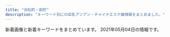 ```yaml
---
title: "浜松町・田町"
description: "キーワード別にの巨乳アジアン・チャイナエステ嬢情報をまとめました。"
---
```


新着画像と新着キーワードをまとめています。
2021年05月04日の情報です。

<DmmAffiliateIns />
<KeywordTable
  shops={
    [
    {
        "url": "http://www.es-tokyo.link",
        "img_links": [
            "http://www.es-tokyo.link/img/yui1.jpg",
            "http://www.es-tokyo.link/images/3.jpg",
            "http://www.es-tokyo.link/img/izumi1.jpg",
            "http://www.es-tokyo.link/img/momoko1.jpg",
            "http://www.es-tokyo.link/images/b2.jpg",
            "http://www.es-tokyo.link/images/sys1.jpg",
            "http://www.es-tokyo.link/images/5.jpg",
            "http://www.es-tokyo.link/img/mayu1.jpg",
            "http://www.es-tokyo.link/img/erin1.jpg",
            "http://www.es-tokyo.link/img/izumi2.jpg",
            "http://www.es-tokyo.link/images/newface.jpg",
            "http://www.es-tokyo.link/images/30.jpg",
            "http://www.es-tokyo.link/images/9.jpg",
            "http://www.es-tokyo.link/images/sys2.jpg",
            "http://www.es-tokyo.link/images/staff_t.jpg",
            "http://www.es-tokyo.link/img/erin2.jpg",
            "http://www.es-tokyo.link/images/b1.jpg",
            "http://www.es-tokyo.link/images/b3.jpg",
            "http://www.es-tokyo.link/images/28.jpg",
            "http://www.es-tokyo.link/images/23.jpg",
            "http://www.es-tokyo.link/img/minami2.jpg",
            "http://www.es-tokyo.link/images/int2.jpg",
            "http://www.es-tokyo.link/images/25.jpg",
            "http://www.es-tokyo.link/img/kaori1.jpg",
            "http://www.es-tokyo.link/images/22.jpg",
            "http://www.es-tokyo.link/images/head.jpg",
            "http://www.es-tokyo.link/img/naomi1.jpg",
            "http://www.es-tokyo.link/img/minami1.jpg",
            "http://www.es-tokyo.link/images/19.jpg",
            "http://www.es-tokyo.link/images/interior_t.jpg",
            "http://www.es-tokyo.link/img/emili1.jpg",
            "http://www.es-tokyo.link/images/s1.png",
            "http://www.es-tokyo.link/img/miwa1.jpg",
            "http://www.es-tokyo.link/img/rin1.jpg",
            "http://www.es-tokyo.link/images/27.jpg",
            "http://www.es-tokyo.link/images/31.jpg",
            "http://www.es-tokyo.link/images/24.jpg",
            "http://www.es-tokyo.link/images/int1.jpg",
            "http://www.es-tokyo.link/images/news.jpg",
            "http://www.es-tokyo.link/images/20.jpg",
            "http://www.es-tokyo.link/images/tel.jpg",
            "http://www.es-tokyo.link/img/suzu1.jpg",
            "http://www.es-tokyo.link/images/32.jpg",
            "http://www.es-tokyo.link/img/hikari1.jpg",
            "http://www.es-tokyo.link/img/ami1.jpg",
            "http://www.es-tokyo.link/images/mobile.jpg"
        ],
        "station": "JR\u6d5c\u677e\u753a\u99c5\u5357\u53e3",
        "name": "Pandora*\u30d1\u30f3\u30c9\u30e9",
        "keywords": {}
    },
    {
        "img_links": [
            "http://romantic-est.info/img/cg06.jpg",
            "http://romantic-est.info/img/kan.jpg",
            "http://romantic-est.info/img/cg07.jpg",
            "http://romantic-est.info/link/menlog.jpg",
            "http://romantic-est.info/img/r5.jpg",
            "http://romantic-est.info/img/r3.jpg",
            "http://romantic-est.info/img/topimg.jpg",
            "http://romantic-est.info/img/r1.jpg",
            "http://romantic-est.info/img/cg09.jpg",
            "http://romantic-est.info/img/topimg1.jpg",
            "http://romantic-est.info/img/cg03.jpg",
            "http://romantic-est.info/img/cg061.jpg",
            "http://romantic-est.info/img/cg11.jpg",
            "http://romantic-est.info/img/cg091.jpg",
            "https://www.est-tatsujin.jp/theme/esthe_no_tatsujin_front/banner/estbnr_s2_200x40.jpg",
            "http://romantic-est.info/img/cg031.jpg",
            "http://romantic-est.info/img/line.jpg",
            "http://romantic-est.info/img/cg071.jpg",
            "http://romantic-est.info/img/line1.jpg",
            "http://romantic-est.info/img/r2.jpg",
            "http://romantic-est.info/img/cg111.jpg",
            "https://s-este.jp/img/common/freebanner/200_40.png",
            "http://romantic-est.info/img/r4.jpg"
        ],
        "name": "\u30ab\u30b5\u30d6\u30e9\u30f3\u30ab",
        "url": "http://romantic-est.info/",
        "station": "\u5185\u5e78\u753a\u99c5A3",
        "keywords": {}
    },
    {
        "url": "http://es-best.info/",
        "keywords": {
            "86": 6,
            "85": 4,
            "C": 4,
            "D": 4
        },
        "name": "\u30d9\u30b9\u30c8",
        "img_links": [
            "http://es-best.info/images/slider1/04.jpg",
            "http://es-best.info/staffPhoto/b20190304234059.jpg",
            "http://es-best.info/images/slider1/01.jpg",
            "http://es-best.info/staffPhoto/b20190220185555.jpg",
            "http://es-best.info/staffPhoto/s20190220185555.jpg",
            "http://es-best.info/images/slider1/02.jpg",
            "http://es-best.info/images/access/01.jpg",
            "http://es-best.info/staffPhoto/b20190304234324.jpg",
            "http://es-best.info/staffPhoto/s20190304234528.jpg",
            "http://es-best.info/images/access/04.jpg",
            "http://es-best.info/images/store/052.jpg",
            "http://es-best.info/images/access/05.jpg",
            "http://es-best.info/staffPhoto/b20191003002337.jpg",
            "http://es-best.info/staffPhoto/s20190413161507.jpg",
            "http://es-best.info/images/access/06.jpg",
            "http://es-best.info/js/sliderLine/slide_next.png",
            "http://es-best.info/images/access/02.jpg",
            "http://es-best.info/js/sliderLine/slide_prev.png",
            "http://es-best.info/images/returnBtn.png",
            "http://es-best.info/staffPhoto/s20190304234059.jpg",
            "http://es-best.info/uploadfiles/images/campaignEsBestInfo.jpg",
            "http://es-best.info/staffPhoto/b20190413161507.jpg",
            "http://es-best.info/images/access/03.jpg",
            "http://es-best.info/staffPhoto/b20190304234528.jpg",
            "http://es-best.info/staffPhoto/s20191003002337.jpg",
            "http://es-best.info/staffPhoto/s20190304234324.jpg"
        ],
        "station": "JR\u6d5c\u677e\u753a\u99c5\u5317\u53e3"
    },
    {
        "keywords": {
            "83": 4,
            "87": 4,
            "86": 4,
            "90": 4,
            "85": 4
        },
        "name": "\u6c34\u7121\u6708\uff5e\u307f\u306a\u3065\u304d\uff5e",
        "station": "JR\u6d5c\u677e\u753a\u99c5\u5357\u53e3",
        "img_links": [
            "https://minazuki-tokyo.com/wp-content/uploads/2021/02/t07.png",
            "https://minazuki-tokyo.com/wp-content/uploads/2021/02/yumi.jpg",
            "https://minazuki-tokyo.com/wp-content/uploads/2021/02/ayu.jpg",
            "https://minazuki-tokyo.com/wp-content/uploads/2021/02/yumi.png",
            "https://minazuki-tokyo.com/wp-content/uploads/2020/11/photo02.png",
            "https://minazuki-tokyo.com/wp-content/uploads/2021/02/koyuri-1.jpg",
            "https://minazuki-tokyo.com/wp-content/uploads/2021/02/sm01.png",
            "https://minazuki-tokyo.com/wp-content/uploads/2021/02/haru.png",
            "https://minazuki-tokyo.com/wp-content/uploads/2021/02/t06.png",
            "https://minazuki-tokyo.com/wp-content/uploads/2020/11/photo05.png",
            "https://minazuki-tokyo.com/wp-content/uploads/2021/02/sm03.png",
            "https://minazuki-tokyo.com/wp-content/uploads/2021/02/yuyu2.jpg",
            "https://minazuki-tokyo.com/wp-content/uploads/2021/02/top1.png",
            "https://minazuki-tokyo.com/wp-content/uploads/2020/11/photo01.png",
            "https://minazuki-tokyo.com/wp-content/uploads/2021/02/t02.png",
            "https://minazuki-tokyo.com/wp-content/uploads/2021/02/haru.jpg",
            "https://minazuki-tokyo.com/wp-content/uploads/2020/11/photo03.png",
            "https://minazuki-tokyo.com/wp-content/uploads/2021/02/sm02.png",
            "https://minazuki-tokyo.com/wp-content/uploads/2021/02/t04.png",
            "https://minazuki-tokyo.com/wp-content/uploads/2021/02/yuyu.png",
            "https://minazuki-tokyo.com/wp-content/uploads/2021/03/top10.png",
            "https://minazuki-tokyo.com/wp-content/uploads/2021/02/sm04.png",
            "https://minazuki-tokyo.com/wp-content/uploads/2021/02/t03.png",
            "https://minazuki-tokyo.com/wp-content/uploads/2020/11/photo04.png",
            "https://minazuki-tokyo.com/wp-content/uploads/2021/02/ayu.png",
            "https://minazuki-tokyo.com/wp-content/uploads/2021/02/2-09.png",
            "https://minazuki-tokyo.com/wp-content/uploads/2021/02/t08.png",
            "https://minazuki-tokyo.com/wp-content/uploads/2021/02/t01.png",
            "https://minazuki-tokyo.com/wp-content/uploads/2021/02/price.png",
            "https://minazuki-tokyo.com/wp-content/uploads/2021/02/koyuri.png",
            "https://minazuki-tokyo.com/wp-content/uploads/2021/02/t05.png",
            "https://minazuki-tokyo.com/wp-content/uploads/2021/02/cam.png",
            "https://minazuki-tokyo.com/wp-content/uploads/2021/02/top2.png"
        ],
        "url": "https://minazuki-tokyo.com/"
    },
    {
        "img_links": [
            "http://es-leon.link/photos/sites/45/2020/10/2020100103205186.jpg",
            "http://es-leon.link/images/slider04.jpg",
            "http://es-leon.link/photos/sites/45/2021/04/2021041118451354.jpg",
            "http://es-leon.link/photos/sites/45/2021/03/2021032103123531.jpg",
            "http://es-leon.link/images/guide5.jpg",
            "http://es-leon.link/photos/sites/45/2020/10/2020100103240520.jpg",
            "http://es-leon.link/images/guide6.jpg",
            "http://es-leon.link/photos/sites/45/2020/10/2020100103205050.jpg",
            "http://es-leon.link/images/slider03.jpg",
            "http://es-leon.link/photos/sites/45/2020/10/2020101205424345.jpg",
            "http://es-leon.link/photos/sites/45/2020/11/2020110919595348.jpg",
            "http://es-leon.link/images/nav_link07_no.png",
            "http://es-leon.link/photos/sites/45/2021/05/2021050416545177.jpg",
            "http://es-leon.link/photos/sites/45/2021/03/2021033111023925.jpg",
            "http://es-leon.link/photos/sites/45/2020/10/2020102507503499.jpg",
            "http://es-leon.link/photos/sites/45/2021/01/2021012302363526.jpg",
            "http://es-leon.link/photos/sites/45/2021/03/2021033111032173.jpg",
            "http://es-leon.link/images/nav_link03_no.png",
            "http://es-leon.link/photos/sites/45/2021/02/2021020501134964.jpg",
            "http://es-leon.link/photos/sites/45/2021/04/2021041118453432.jpg",
            "http://es-leon.link/photos/sites/45/2020/10/2020100103240526.jpg",
            "http://es-leon.link/photos/sites/45/2021/05/202105040415131.jpg",
            "http://es-leon.link/photos/sites/45/2020/10/2020101318405051.jpg",
            "http://es-leon.link/photos/sites/45/2020/11/2020110919583922.jpg",
            "http://es-leon.link/photos/sites/45/2021/05/2021050301212645.jpg",
            "http://es-leon.link/photos/sites/45/2020/10/2020101318300043.jpg",
            "http://es-leon.link/photos/sites/45/2021/03/2021033111033425.jpg",
            "http://es-leon.link/photos/sites/45/2021/04/2021043018143110.jpg",
            "http://es-leon.link/photos/sites/45/2020/11/2020110919593136.jpg",
            "http://es-leon.link/photos/sites/45/2021/04/2021043013400012.jpg",
            "http://es-leon.link/images/card.png",
            "http://es-leon.link/photos/sites/45/2021/02/2021022815431041.jpg",
            "http://es-leon.link/images/guide7.jpg",
            "http://es-leon.link/images/guide2.png",
            "http://es-leon.link/photos/sites/45/2021/02/202102281658118.jpg",
            "http://es-leon.link/photos/sites/45/2021/03/202103021706276.jpg",
            "http://es-leon.link/photos/sites/45/2021/02/2021022813203297.jpg",
            "http://es-leon.link/photos/sites/45/2021/02/2021020501152788.jpg",
            "http://es-leon.link/images/qr.png",
            "http://es-leon.link/photos/sites/45/2021/03/202103310417001.jpg",
            "http://es-leon.link/photos/sites/45/2020/10/2020101318404076.jpg",
            "http://es-leon.link/photos/sites/45/2020/10/2020102507495672.jpg",
            "http://es-leon.link/images/guide2.jpg",
            "http://es-leon.link/photos/sites/45/2020/10/2020101404192576.jpg",
            "http://es-leon.link/photos/sites/45/2021/03/2021031222423325.jpg",
            "http://es-leon.link/photos/sites/45/2020/10/2020101318294854.jpg",
            "http://es-leon.link/images/pagetop.jpg",
            "http://es-leon.link/photos/sites/45/2021/05/2021050416550882.jpg",
            "http://es-leon.link/images/slider01.jpg",
            "http://es-leon.link/images/nav_link06_no.png",
            "http://es-leon.link/images/lineline.png",
            "http://es-leon.link/photos/sites/45/2021/04/2021043013395329.jpg",
            "http://es-leon.link/images/guide8.jpg",
            "http://es-leon.link/images/nav_link01_no.png",
            "http://es-leon.link/photos/sites/45/2020/10/2020102507501385.jpg",
            "http://es-leon.link/images/nav_link02_no.png",
            "http://es-leon.link/images/guide4.jpg",
            "http://es-leon.link/photos/sites/45/2021/02/2021022815420713.jpg",
            "http://es-leon.link/photos/sites/45/2021/04/2021041118464285.jpg",
            "http://es-leon.link/photos/sites/45/2021/02/2021020501110069.jpg",
            "http://es-leon.link/photos/sites/45/2020/11/2020110919590942.jpg",
            "http://es-leon.link/photos/sites/45/2021/05/2021050416552478.jpg",
            "http://es-leon.link/photos/sites/45/2021/03/2021031222420647.jpg",
            "http://es-leon.link/images/header.png",
            "http://es-leon.link/photos/sites/45/2020/10/202010010328436.jpg",
            "http://es-leon.link/images/profile.png",
            "http://es-leon.link/photos/sites/45/2020/10/2020100103034891.jpg",
            "http://es-leon.link/photos/sites/45/2020/10/2020100103284496.jpg",
            "http://es-leon.link/photos/sites/45/2021/02/2021022702210178.jpg",
            "http://es-leon.link/photos/sites/45/2020/11/2020110919573849.jpg",
            "http://es-leon.link/photos/sites/45/2021/04/202104301753091.jpg",
            "http://es-leon.link/images/nav_link04_no.png",
            "http://es-leon.link/photos/sites/45/2021/03/2021033111035026.jpg",
            "http://es-leon.link/images/guide3.jpg",
            "http://es-leon.link/photos/sites/45/2020/10/2020102507504664.jpg",
            "http://es-leon.link/photos/sites/45/2021/03/2021030217055949.jpg",
            "http://es-leon.link/photos/sites/45/2020/10/2020102507510838.jpg",
            "http://es-leon.link/photos/sites/45/2021/02/2021022813195234.jpg",
            "http://es-leon.link/photos/sites/45/2021/02/2021020501101626.jpg",
            "http://es-leon.link/images/nav_link05_no.png",
            "http://es-leon.link/photos/sites/45/2021/04/2021043013393443.jpg",
            "http://es-leon.link/photos/sites/45/2021/02/2021022503593169.jpg",
            "http://es-leon.link/photos/sites/45/2020/10/2020101205420372.jpg",
            "http://es-leon.link/images/slider02.jpg",
            "http://es-leon.link/images/guide1.jpg",
            "http://es-leon.link/photos/sites/45/2021/02/2021020501094315.jpg",
            "http://es-leon.link/photos/sites/45/2021/02/202102281317503.jpg",
            "http://es-leon.link/photos/sites/45/2021/02/2021021014235421.jpg",
            "http://es-leon.link/images/img_info.jpg",
            "http://es-leon.link/photos/sites/45/2020/10/2020100103205130.jpg",
            "http://es-leon.link/images/guide1.png",
            "http://es-leon.link/photos/sites/45/2020/10/2020101318402898.jpg",
            "http://es-leon.link/images/slider00.jpg",
            "http://es-leon.link/photos/sites/45/2021/02/2021022503591368.jpg",
            "http://es-leon.link/photos/sites/45/2020/10/2020101205422328.jpg",
            "http://es-leon.link/photos/sites/45/2021/02/2021022503564613.jpg"
        ],
        "url": "http://es-leon.link/",
        "station": "JR\u65b0\u6a4b\u99c5\u70cf\u68ee\u53e3",
        "keywords": {
            "85": 16,
            "86": 8,
            "88": 4,
            "90": 8,
            "84": 9,
            "\u80f8": 1
        },
        "name": "LEON"
    },
    {
        "name": "\u6625\u306e\u5bb6",
        "keywords": {},
        "station": "JR\u7530\u753a\u99c5\u6771\u53e3",
        "url": "http://www.k-harunoie.info/",
        "img_links": [
            "http://www.k-harunoie.info/imge/ta.png",
            "http://www.k-harunoie.info/imge/int2.png",
            "http://www.k-harunoie.info/imge/p-5.jpg",
            "http://www.k-harunoie.info/imge/botton.jpg",
            "http://www.k-harunoie.info/imge/tel.png",
            "http://www.k-harunoie.info/imge/p-1.jpg",
            "http://www.k-harunoie.info/imge/interior_t.jpg",
            "http://www.k-harunoie.info/imge/staff_t.jpg",
            "http://www.k-harunoie.info/imge/service2.jpg",
            "http://www.k-harunoie.info/imge/p-2.jpg",
            "http://www.k-harunoie.info/imge/s0.png",
            "http://www.k-harunoie.info/imge/s1.png",
            "http://www.k-harunoie.info/imge/sys.png",
            "http://www.k-harunoie.info/imge/service3.jpg",
            "http://www.k-harunoie.info/imge/service1.jpg",
            "http://www.k-harunoie.info/imge/p-4.jpg"
        ]
    },
    {
        "name": "\u68ee\u306e\u9999",
        "url": "https://www.morinokaori-massage.com/",
        "station": "JR\u7530\u753a\u99c5\u897f\u53e3",
        "keywords": {},
        "img_links": [
            "https://static.wixstatic.com/media/c0eb72_349ce6f6faed4c09b9ec1e412ba7a370~mv2.jpg",
            "https://static.wixstatic.com/media/c0eb72_026f8703429f4d1a93067d6664ba9e24~mv2.png",
            "https://static.wixstatic.com/media/c0eb72_43f5a28bd3004602b64ed4bc3095af0e~mv2.png",
            "https://static.wixstatic.com/media/c0eb72_068fd8e3a6034963bb1dcf1002759294~mv2.png",
            "https://static.wixstatic.com/media/c0eb72_9f57c6ba804e4a55805040f7832a3bb9~mv2.png"
        ]
    },
    {
        "station": "JR\u65b0\u6a4b\u99c5\u65e5\u6bd4\u8c37\u53e3",
        "url": "http://www.shiawasenojikan.esjp.info/",
        "img_links": [
            "http://www.shiawasenojikan.esjp.info/images/int2.jpg",
            "http://www.shiawasenojikan.esjp.info/files/010.jpg",
            "http://www.shiawasenojikan.esjp.info/files/001-02.jpg",
            "http://www.shiawasenojikan.esjp.info/files/003-03.jpg",
            "http://www.shiawasenojikan.esjp.info/images/staff_t.jpg",
            "http://www.shiawasenojikan.esjp.info/files/003-02.jpg",
            "http://www.shiawasenojikan.esjp.info/files/010-03.jpg",
            "http://www.shiawasenojikan.esjp.info/files/015.jpg",
            "http://www.shiawasenojikan.esjp.info/files/015-03.jpg",
            "http://www.shiawasenojikan.esjp.info/files/009.jpg",
            "http://www.shiawasenojikan.esjp.info/images/interior_t.jpg",
            "http://www.shiawasenojikan.esjp.info/images/sys3.jpg",
            "http://www.shiawasenojikan.esjp.info/images/link_t.jpg",
            "http://www.shiawasenojikan.esjp.info/files/003.jpg",
            "http://www.shiawasenojikan.esjp.info/files/010-02.jpg",
            "http://www.shiawasenojikan.esjp.info/images/news.jpg",
            "http://www.shiawasenojikan.esjp.info/images/tel.jpg",
            "http://www.shiawasenojikan.esjp.info/files/009-03.jpg",
            "http://www.shiawasenojikan.esjp.info/images/head.jpg",
            "http://www.shiawasenojikan.esjp.info/files/001.jpg",
            "http://www.shiawasenojikan.esjp.info/files/001-03.jpg",
            "http://www.shiawasenojikan.esjp.info/images/mobile.jpg",
            "http://www.shiawasenojikan.esjp.info/files/015-02.jpg",
            "http://www.shiawasenojikan.esjp.info/files/009-02.jpg"
        ],
        "keywords": {
            "88": 1,
            "87": 3,
            "D": 5,
            "86": 1
        },
        "name": "\u5e78\u305b\u306e\u6642\u9593"
    },
    {
        "keywords": {},
        "name": "Yuki\u2019s House",
        "station": "JR\u6d5c\u677e\u753a\u99c5\u5357\u53e3",
        "url": "http://yukizhouse00.web.fc2.com/",
        "img_links": [
            "http://yukizhouse00.web.fc2.com/images/portfolio/work-5.jpg",
            "http://yukizhouse00.web.fc2.com/images/portfolio/work-6.jpg",
            "http://yukizhouse00.web.fc2.com/images/portfolio/work-1.jpg",
            "http://yukizhouse00.web.fc2.com/images/slider/slid2.jpg",
            "http://yukizhouse00.web.fc2.com/images/portfolio/work-2.jpg",
            "http://yukizhouse00.web.fc2.com/images/slider/slid1.jpg",
            "http://yukizhouse00.web.fc2.com/images/portfolio/work-4.jpg",
            "http://yukizhouse00.web.fc2.com/images/portfolio/work-3.jpg"
        ]
    },
    {
        "url": "http://tamachi-en.link/",
        "keywords": {
            "C": 15
        },
        "station": "JR\u7530\u753a\u99c5\u6771\u53e3",
        "img_links": [
            "http://tamachi-en.link/images/g1.jpg",
            "http://tamachi-en.link/images/g8.jpg",
            "http://tamachi-en.link/images/g5.jpg",
            "http://tamachi-en.link/images/g6.jpg",
            "http://tamachi-en.link/images/mobile.png",
            "http://tamachi-en.link/images/g0.jpg",
            "http://tamachi-en.link/images/zi_link.png",
            "http://tamachi-en.link/images/top.jpg",
            "http://tamachi-en.link/images/g4.jpg",
            "http://tamachi-en.link/images/g2.jpg",
            "http://tamachi-en.link/images/zi_staff.png",
            "http://tamachi-en.link/images/g3.jpg",
            "http://tamachi-en.link/images/new1.jpg"
        ],
        "name": "\u7e01"
    },
    {
        "keywords": {
            "C": 10,
            "D": 5,
            "F": 5,
            "E": 5
        },
        "name": "Artemis",
        "img_links": [
            "https://hamamatsucho-esthe.work/menu/blog.png",
            "https://hamamatsucho-esthe.work/staff/riri-s1.jpg",
            "https://hamamatsucho-esthe.work/staff/maki-s1.jpg",
            "https://hamamatsucho-esthe.work/images/footer-l.png",
            "https://hamamatsucho-esthe.work/images/clear.png",
            "https://hamamatsucho-esthe.work/room/2-s.jpg",
            "https://hamamatsucho-esthe.work/staff/maki-l1.jpg",
            "https://hamamatsucho-esthe.work/staff/yuki-s1.jpg",
            "https://hamamatsucho-esthe.work/images/main1.jpg",
            "https://hamamatsucho-esthe.work/menu/friend.png",
            "https://hamamatsucho-esthe.work/images/qrcode.png",
            "https://hamamatsucho-esthe.work/2021/04/22/nana-s1.jpg",
            "https://hamamatsucho-esthe.work/room/2-l.jpg",
            "https://hamamatsucho-esthe.work/2020/11/06/momo-s1.jpg",
            "https://hamamatsucho-esthe.work/icon/line.png",
            "https://hamamatsucho-esthe.work/staff/sora-s1.jpg",
            "https://hamamatsucho-esthe.work/staff/riri-l1.jpg",
            "https://hamamatsucho-esthe.work/2020/01/05/yuki-s1.jpg",
            "https://hamamatsucho-esthe.work/button/blog.png",
            "https://hamamatsucho-esthe.work/icon/twitter.png",
            "https://hamamatsucho-esthe.work/menu/gallery.png",
            "https://hamamatsucho-esthe.work/room/1-s.jpg",
            "https://hamamatsucho-esthe.work/kana01.png",
            "https://hamamatsucho-esthe.work/icon/facebook.png",
            "https://hamamatsucho-esthe.work/2019/05/25/riko-s1.jpg",
            "https://hamamatsucho-esthe.work/room/4-s.jpg",
            "https://hamamatsucho-esthe.work/2019/05/25/koko-s1.jpg",
            "https://hamamatsucho-esthe.work/images/main-sp.jpg",
            "https://hamamatsucho-esthe.work/room/esthe1.jpg",
            "https://hamamatsucho-esthe.work/staff/nana-s1.jpg",
            "https://hamamatsucho-esthe.work/staff/sora-l1.jpg",
            "https://hamamatsucho-esthe.work/staff/yuki-l1.jpg",
            "https://hamamatsucho-esthe.work/button/staff.png",
            "https://hamamatsucho-esthe.work/staff/nana-l1.jpg",
            "https://hamamatsucho-esthe.work/staff/riko-s1.jpg",
            "https://hamamatsucho-esthe.work/room/4-l.jpg",
            "https://hamamatsucho-esthe.work/2018/12/26/sayaka-s1.jpg",
            "https://hamamatsucho-esthe.work/2018/11/09/kana-s1.jpg",
            "https://hamamatsucho-esthe.work/room/1-l.jpg",
            "https://hamamatsucho-esthe.work/room/3-l.jpg",
            "https://hamamatsucho-esthe.work/images/footer-r.png",
            "https://hamamatsucho-esthe.work/button/home.png",
            "https://hamamatsucho-esthe.work/room/esthe2.jpg",
            "https://hamamatsucho-esthe.work/menu/home.png",
            "https://hamamatsucho-esthe.work/menu/info.png",
            "https://hamamatsucho-esthe.work/icon/google_plus.png",
            "https://hamamatsucho-esthe.work/images/flower.png",
            "https://hamamatsucho-esthe.work/room/esthe3.jpg",
            "https://hamamatsucho-esthe.work/2019/01/14/emi-s1.jpg",
            "https://hamamatsucho-esthe.work/2019/06/14/riri-s1.jpg",
            "https://hamamatsucho-esthe.work/room/3-s.jpg",
            "https://hamamatsucho-esthe.work/2021/03/26/riri-s1.jpg",
            "https://hamamatsucho-esthe.work/2019/11/05/nanami-s1.jpg",
            "https://hamamatsucho-esthe.work/2020/07/30/maki-s1.jpg"
        ],
        "url": "https://hamamatsucho-esthe.work/",
        "station": "JR\u6d5c\u677e\u753a\u99c5\u5317\u53e3"
    },
    {
        "img_links": [
            "https://hamamatsucho-mensesthe.net/wp/wp-content/uploads/2019/07/587590BB-96D0-4887-BE26-3B1413FF7283-150x150.jpeg",
            "https://hamamatsucho-mensesthe.net/wp/icon/twitter.png",
            "https://hamamatsucho-mensesthe.net/images/footer-l.png",
            "https://hamamatsucho-mensesthe.net/wp/wp-content/uploads/2020/01/misaki-l2.jpg",
            "https://hamamatsucho-mensesthe.net/room/room-l3.jpg",
            "https://hamamatsucho-mensesthe.net/wp/images/clear.png",
            "https://hamamatsucho-mensesthe.net/staff/top/yuna-s1.jpg",
            "https://hamamatsucho-mensesthe.net/wp/images/top2.jpg",
            "https://hamamatsucho-mensesthe.net/wp/wp-content/uploads/2019/05/rin-150x150.jpg",
            "https://hamamatsucho-mensesthe.net/staff/top/ayaka-s1.jpg",
            "https://hamamatsucho-mensesthe.net/staff/top/rin-s1.jpg",
            "https://hamamatsucho-mensesthe.net/wp/wp-content/uploads/2020/10/aki-150x150.jpg",
            "https://hamamatsucho-mensesthe.net/wp/wp-content/uploads/2020/01/nao.jpg",
            "https://hamamatsucho-mensesthe.net/room/room-l6.jpg",
            "https://hamamatsucho-mensesthe.net/wp/wp-content/uploads/2020/08/ayaka.jpg",
            "https://hamamatsucho-mensesthe.net/staff/top/emi-s1.jpg",
            "https://hamamatsucho-mensesthe.net/wp/wp-content/uploads/2019/07/0677E994-1DBF-4E0E-AB70-7CA5C034B140-150x150.jpeg",
            "https://hamamatsucho-mensesthe.net/wp/icon/google_plus.png",
            "https://hamamatsucho-mensesthe.net/wp/wp-content/uploads/2021/01/yuna.jpg",
            "https://hamamatsucho-mensesthe.net/images/footer-r.png",
            "https://hamamatsucho-mensesthe.net/room/room-l5.jpg",
            "https://hamamatsucho-mensesthe.net/wp/wp-content/uploads/2020/01/mitsuki.jpg",
            "https://hamamatsucho-mensesthe.net/wp/wp-content/uploads/2020/11/urara.jpg",
            "https://hamamatsucho-mensesthe.net/staff/top/aki-s1.jpg",
            "https://hamamatsucho-mensesthe.net/icon/twitter.png",
            "https://hamamatsucho-mensesthe.net/staff/top/mitsuki-s1.jpg",
            "https://hamamatsucho-mensesthe.net/staff/top/miyu-s1.jpg",
            "https://hamamatsucho-mensesthe.net/icon/google_plus.png",
            "https://hamamatsucho-mensesthe.net/wp/wp-content/uploads/2020/01/emi-l1.jpg",
            "https://hamamatsucho-mensesthe.net/wp/wp-content/uploads/2020/09/rin.jpg",
            "https://hamamatsucho-mensesthe.net/wp/wp-content/uploads/2019/10/eri-150x150.jpg",
            "https://hamamatsucho-mensesthe.net/icon/facebook.png",
            "https://hamamatsucho-mensesthe.net/wp/images/top3.jpg",
            "https://hamamatsucho-mensesthe.net/wp/images/top1.jpg",
            "https://hamamatsucho-mensesthe.net/icon/line.png",
            "https://hamamatsucho-mensesthe.net/images/flower.png",
            "https://hamamatsucho-mensesthe.net/wp/wp-content/uploads/2019/02/paypay2.jpg",
            "https://hamamatsucho-mensesthe.net/images/clear.png",
            "https://hamamatsucho-mensesthe.net/room/room-l4.jpg",
            "https://hamamatsucho-mensesthe.net/staff/top/nao-s1.jpg",
            "https://hamamatsucho-mensesthe.net/wp/wp-content/uploads/2020/02/1714CAA8-3D57-4009-AB72-F5A8E6B60310.jpeg",
            "https://hamamatsucho-mensesthe.net/room/room-l1.jpg",
            "https://hamamatsucho-mensesthe.net/room/room-l2.jpg",
            "https://hamamatsucho-mensesthe.net/wp/icon/line.png",
            "https://hamamatsucho-mensesthe.net/wp/icon/facebook.png",
            "https://hamamatsucho-mensesthe.net/wp/images/mensesthe.jpg",
            "https://hamamatsucho-mensesthe.net/wp/wp-content/uploads/2020/02/stand-by.jpg",
            "https://hamamatsucho-mensesthe.net/link/mens-esthe.png"
        ],
        "name": "SERA",
        "station": "JR\u6d5c\u677e\u753a\u99c5\u5317\u53e3",
        "keywords": {
            "C": 21,
            "E": 6,
            "D": 34
        },
        "url": "https://hamamatsucho-mensesthe.net/"
    },
    {
        "station": "JR\u65b0\u6a4b\u99c5\u70cf\u68ee\u53e3",
        "name": "\u672a\u6765",
        "img_links": [
            "http://kokoro-spa.info/img/ttl_info.png",
            "http://kokoro-spa.info/img/slider/2.jpg",
            "http://kokoro-spa.info/img/ttl_news.png",
            "http://kokoro-spa.info/img/shop/kanban.jpg",
            "http://kokoro-spa.info/img/shop/no-pic.jpg",
            "http://kokoro-spa.info/img/qrcode.png",
            "http://kokoro-spa.info/img/pickup.jpg"
        ],
        "keywords": {},
        "url": "http://kokoro-spa.info/"
    },
    {
        "keywords": {
            "E": 6,
            "84": 4,
            "87": 6,
            "85": 4,
            "88": 10
        },
        "station": "JR\u7530\u753a\u99c5\u4e09\u7530\u53e3",
        "url": "http://body-heal.net/",
        "name": "Tami",
        "img_links": [
            "http://body-heal.net/images/access/01.jpg",
            "http://body-heal.net/images/show.jpg",
            "http://body-heal.net/images/access/05.jpg",
            "http://body-heal.net/staffPhoto/b20180926231950.jpg",
            "http://body-heal.net/images/store/04.jpg",
            "http://body-heal.net/images/access/03.jpg",
            "http://body-heal.net/images/access/02.jpg",
            "http://body-heal.net/images/access/04.jpg",
            "http://body-heal.net/staffPhoto/b20180721035111.jpg",
            "http://body-heal.net/staffPhoto/b20190120201033.jpg",
            "http://body-heal.net/staffPhoto/b20190608220420.jpg",
            "http://body-heal.net/images/store/01.jpg",
            "http://body-heal.net/images/store/06.jpg",
            "http://body-heal.net/uploadfiles/images/campaignBodyHealNet.jpg",
            "http://body-heal.net/js/sliderLine/slide_prev.png",
            "http://body-heal.net/staffPhoto/b20190608222039.jpg",
            "http://body-heal.net/staffPhoto/b20190117105438.jpg",
            "http://body-heal.net/images/store/05.jpg",
            "http://body-heal.net/js/sliderLine/slide_next.png",
            "http://body-heal.net/staffPhoto/b20190218130854.jpg"
        ]
    },
    {
        "station": "JR\u7530\u753a\u99c5\u897f\u53e3",
        "keywords": {},
        "img_links": [
            "http://shiawase.mssg.jp/images/staff/sta_010.jpg",
            "http://shiawase.mssg.jp/images/home/index_04.jpg",
            "http://shiawase.mssg.jp/images/gallery/gallery_403.jpg",
            "http://shiawase.mssg.jp/images/staff_image/staff_d02b.jpg",
            "http://shiawase.mssg.jp/images/top/top_06.jpg",
            "http://shiawase.mssg.jp/images/gallery/gallery_101.jpg",
            "http://shiawase.mssg.jp/images/staff_image/staff_d05a.jpg",
            "http://shiawase.mssg.jp/images/staff/sta_0z2.jpg",
            "http://shiawase.mssg.jp/images/gallery/gallery_103.jpg",
            "http://shiawase.mssg.jp/images/staff/sta_06.jpg",
            "http://shiawase.mssg.jp/images/staff_image/staff_d04c.jpg",
            "http://shiawase.mssg.jp/images/staff/sta_03.jpg",
            "http://shiawase.mssg.jp/images/top/top_04.jpg",
            "http://shiawase.mssg.jp/images/top/top_01.jpg",
            "http://shiawase.mssg.jp/images/staff_image/staff_d08a.jpg",
            "http://shiawase.mssg.jp/images/gallery/gallery_404.jpg",
            "http://shiawase.mssg.jp/images/staff_image/staff_d02.jpg",
            "http://shiawase.mssg.jp/images/home/index_page_top.jpg",
            "http://shiawase.mssg.jp/images/staff_image/staff_d05b.jpg",
            "http://shiawase.mssg.jp/images/top/top_05.jpg",
            "http://shiawase.mssg.jp/images/staff_one/staff_one_03.jpg",
            "http://shiawase.mssg.jp/images/home/index_03.jpg",
            "http://shiawase.mssg.jp/images/system/syatem_303.jpg",
            "http://shiawase.mssg.jp/images/staff/sta_023.jpg",
            "http://shiawase.mssg.jp/images/top/top_08.png",
            "http://shiawase.mssg.jp/images/staff_one/staff_one_01.jpg",
            "http://shiawase.mssg.jp/images/staff/sta_08.jpg",
            "http://shiawase.mssg.jp/images/staff_one/staff_one_top.jpg",
            "http://shiawase.mssg.jp/images/staff_one/staff_one_02.jpg",
            "http://shiawase.mssg.jp/images/staff/sta_0z8.jpg",
            "http://shiawase.mssg.jp/images/staff_one/staff_one_07.png",
            "http://shiawase.mssg.jp/images/staff_image/staff_d03b.jpg",
            "http://shiawase.mssg.jp/images/staff_image/staff_d03a.jpg",
            "http://shiawase.mssg.jp/images/staff_image/staff_d01a.jpg",
            "http://shiawase.mssg.jp/images/staff/sta_04.jpg",
            "http://shiawase.mssg.jp/images/staff_one/staff_one_04.jpg",
            "http://shiawase.mssg.jp/images/staff_image/staff_d06.jpg",
            "http://shiawase.mssg.jp/images/home/index_tel.jpg",
            "http://shiawase.mssg.jp/images/gallery/gallery_top.jpg",
            "http://shiawase.mssg.jp/images/staff_image/staff_d04.jpg",
            "http://shiawase.mssg.jp/images/top/top_02.jpg",
            "http://shiawase.mssg.jp/images/home/top_qp.jpg",
            "http://shiawase.mssg.jp/images/system/syatem_302.jpg",
            "http://shiawase.mssg.jp/images/staff_image/staff_d07a.jpg",
            "http://shiawase.mssg.jp/images/staff/sta_0z12.jpg",
            "http://shiawase.mssg.jp/images/staff/sta_021.jpg",
            "http://shiawase.mssg.jp/images/top/top_03.jpg",
            "http://shiawase.mssg.jp/images/gallery/gallery_01.jpg",
            "http://shiawase.mssg.jp/images/gallery/gallery_402.jpg",
            "http://shiawase.mssg.jp/images/gallery/gallery_104.jpg",
            "http://shiawase.mssg.jp/images/staff/staff_top.jpg",
            "http://shiawase.mssg.jp/images/home/index_qup.jpg",
            "http://shiawase.mssg.jp/images/home/QR.png",
            "http://shiawase.mssg.jp/images/staff_one/staff_one_08.png",
            "http://shiawase.mssg.jp/images/gallery/gallery_401.jpg",
            "http://shiawase.mssg.jp/images/staff/sta_0z9.jpg",
            "http://shiawase.mssg.jp/images/staff_image/staff_d04b.jpg",
            "http://shiawase.mssg.jp/images/staff/sta_0z4.jpg",
            "http://shiawase.mssg.jp/images/staff_image/staff_d07b.jpg",
            "http://shiawase.mssg.jp/images/staff_image/staff_d01b.jpg",
            "http://shiawase.mssg.jp/images/staff_image/staff_d08b.jpg",
            "http://shiawase.mssg.jp/images/gallery/gallery_102.jpg",
            "http://shiawase.mssg.jp/images/system/syatem_301.jpg",
            "http://shiawase.mssg.jp/images/staff_one/staff_one_05.jpg",
            "http://shiawase.mssg.jp/images/staff/sta_01.jpg"
        ],
        "name": "\u3057\u3042\u308f\u305b\uff5eSHIAWASE\uff5e",
        "url": "http://shiawase.mssg.jp/"
    },
    {
        "station": "JR\u6d5c\u677e\u753a\u99c5\u5317\u53e3",
        "img_links": [
            "https://hamamatsucho-mensesthe.com/staff2/wp-content/uploads/2021/04/yuna01.png",
            "https://hamamatsucho-mensesthe.com/staff2/wp-content/uploads/2019/12/haru-1.png",
            "https://hamamatsucho-mensesthe.com/menu/info.png",
            "https://hamamatsucho-mensesthe.com/2018/03/02/anna-s1.jpg",
            "https://hamamatsucho-mensesthe.com/2018/12/21/koko-s1.jpg",
            "https://hamamatsucho-mensesthe.com/staff/nana-s1.jpg",
            "https://hamamatsucho-mensesthe.com/button/staff.png",
            "https://hamamatsucho-mensesthe.com/images/main1.jpg",
            "https://hamamatsucho-mensesthe.com/images/main-sp.jpg",
            "https://hamamatsucho-mensesthe.com/button/home.png",
            "https://hamamatsucho-mensesthe.com/staff/yuyu-s1.jpg",
            "https://hamamatsucho-mensesthe.com/miyuki01.png",
            "https://hamamatsucho-mensesthe.com/staff2/wp-content/uploads/2019/12/nanami02-2.png",
            "https://hamamatsucho-mensesthe.com/2018/06/12/yoko-s1.jpg",
            "https://hamamatsucho-mensesthe.com/room/esthe2.jpg",
            "https://hamamatsucho-mensesthe.com/button/sche.png",
            "https://hamamatsucho-mensesthe.com/staff/koko-l1.jpg",
            "https://hamamatsucho-mensesthe.com/staff/arisa-s1.jpg",
            "https://hamamatsucho-mensesthe.com/icon/google_plus.png",
            "https://hamamatsucho-mensesthe.com/2017/10/08/ruru-s1.jpg",
            "https://hamamatsucho-mensesthe.com/2018/06/08/hana-s2.jpg",
            "https://hamamatsucho-mensesthe.com/images/footer-l.png",
            "https://hamamatsucho-mensesthe.com/room/esthe1.jpg",
            "https://hamamatsucho-mensesthe.com/menu/sche.png",
            "https://hamamatsucho-mensesthe.com/staff/arisa-l1.jpg",
            "https://hamamatsucho-mensesthe.com/menu/gallery.png",
            "https://hamamatsucho-mensesthe.com/images/footer-r.png",
            "https://hamamatsucho-mensesthe.com/staff2/wp-content/uploads/2021/03/miku03.png",
            "https://hamamatsucho-mensesthe.com/images/clear.png",
            "https://hamamatsucho-mensesthe.com/staff2/wp-content/uploads/2020/11/siruet.png",
            "https://hamamatsucho-mensesthe.com/icon/twitter.png",
            "https://hamamatsucho-mensesthe.com/menu/friend.png",
            "https://hamamatsucho-mensesthe.com/room/esthe3.jpg",
            "https://hamamatsucho-mensesthe.com/kumi1.jpg",
            "https://hamamatsucho-mensesthe.com/staff/nana-l1.jpg",
            "https://hamamatsucho-mensesthe.com/staff2/wp-content/uploads/2021/05/eri01.png",
            "https://hamamatsucho-mensesthe.com/staff2/wp-content/uploads/2021/03/rina03.png",
            "https://hamamatsucho-mensesthe.com/nana03.png",
            "https://hamamatsucho-mensesthe.com/icon/line.png",
            "https://hamamatsucho-mensesthe.com/images/header3.png",
            "https://hamamatsucho-mensesthe.com/staff/koko-s1.jpg",
            "https://hamamatsucho-mensesthe.com/staff2/wp-content/uploads/2021/03/lili03.png",
            "https://hamamatsucho-mensesthe.com/2018/11/23/arisa-s1.jpg",
            "https://hamamatsucho-mensesthe.com/staff/yoko-s1.jpg",
            "https://hamamatsucho-mensesthe.com/icon/facebook.png",
            "https://hamamatsucho-mensesthe.com/staff/yoko-l1.jpg",
            "https://hamamatsucho-mensesthe.com/staff2/wp-content/uploads/2021/04/nana72.png",
            "https://hamamatsucho-mensesthe.com/kumi2.jpg",
            "https://hamamatsucho-mensesthe.com/2018/12/21/yuyu-s1.jpg",
            "https://hamamatsucho-mensesthe.com/staff/yuyu-l1.jpg",
            "https://hamamatsucho-mensesthe.com/menu/home.png",
            "https://hamamatsucho-mensesthe.com/images/flower.png",
            "https://hamamatsucho-mensesthe.com/staff2/wp-content/uploads/2021/05/maki05.png"
        ],
        "keywords": {
            "C": 2,
            "D": 5,
            "F": 1,
            "E": 1
        },
        "name": "Oriental Spa",
        "url": "https://hamamatsucho-mensesthe.com/"
    }
]
}
/>
<DmmAffiliateScript />
